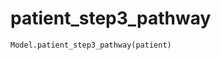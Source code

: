 # patient_step3_pathway { #iapt_classes.Model.patient_step3_pathway }

```python
Model.patient_step3_pathway(patient)
```


